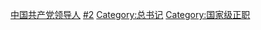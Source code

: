 {{Catmore}}

[[Category:中国共产党领导人‎|]]
[[Category:中共中央政治局常委|#2]]
[[Category:总书记|Category:总书记]]
[[Category:国家级正职|Category:国家级正职]]